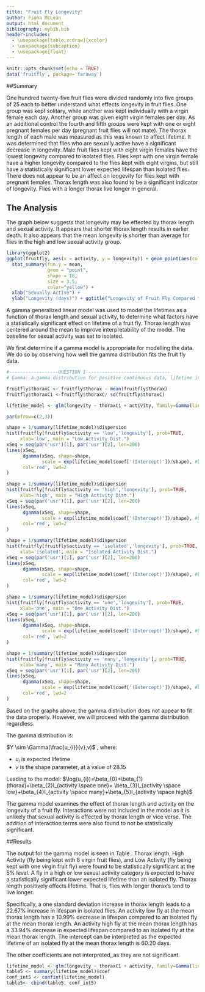 ```yaml
---
title: "Fruit Fly Longevity"
author: Fiona McLean
output: html_document
bibliography: mybib.bib
header-includes:
  - \usepackage[table,xcdraw]{xcolor}
  - \usepackage{subcaption}
  - \usepackage{float}
---
```


```r
knitr::opts_chunk$set(echo = TRUE)
data('fruitfly', package='faraway')

```

##Summary

One hundred twenty-five fruit flies were divided randomly into five groups of 25 each to better understand what effects longevity in fruit flies. One group was kept solitary, while another was kept individually with a virgin female each day. Another group was given eight virgin females per day. As an additional control the fourth and fifth groups were kept with one or eight pregnant females per day (pregnant fruit flies will not mate). The thorax length of each male was measured as this was known to affect lifetime. It was determined that flies who are sexually active have a significant decrease in longevity. Male fruit flies kept with eight virgin females have the lowest longevity compared to isolated flies. Flies kept with one virgin female have a higher longevity compared to the flies kept with eight virgins, but still have a statistically significant lower expected lifespan than isolated flies. There does not appear to be an affect on longevity for flies kept with pregnant females. Thorax length was also found to be a significant indicator of longevity. Flies with a longer thorax live longer in general.   

## The Analysis

The graph below suggests that longevity may be effected by thorax length and sexual activity. It appears that shorter thorax length results in earlier death. It also appears that the mean longevity is shorter than average for flies in the high and low sexual activity group.

```r
library(ggplot2)
ggplot(fruitfly, aes(x = activity, y = longevity)) + geom_point(aes(colour = thorax))  +
  stat_summary(fun.y = mean,
               geom = "point",
               shape = 18,
               size = 3.5,
               color="yellow") +
  xlab("Sexually Active") +
  ylab("Longevity (days)") + ggtitle("Longevity of Fruit Fly Compared to Sexual Activity and Thorax Length")

```

A gamma generalized linear model was used to model the lifetimes as a function of thorax length and sexual activity, to determine what factors have a statistically significant effect on lifetime of a fruit fly. Thorax length was centered around the mean to improve interpretability of the model. The baseline for sexual activity was set to isolated.

We first determine if a gamma model is appropriate for modelling the data. We do so by observing how well the gamma distribution fits the fruit fly data.

```r
#------------------QUESTION 1-------------------------------
# Gamma: a gamma distribution for positive continuous data, lifetime in days is positive and continuous

fruitfly$thoraxC <- fruitfly$thorax - mean(fruitfly$thorax)
fruitfly$thoraxC1 <-fruitfly$thoraxC/ sd(fruitfly$thoraxC)

lifetime_model <- glm(longevity ~ thoraxC1 + activity, family=Gamma(link= "log"), data=fruitfly)

```

```r
par(mfrow=c(2,3))

shape = 1/summary(lifetime_model)$dispersion
hist(fruitfly[fruitfly$activity == 'low','longevity'], prob=TRUE,
     xlab='low', main = "Low Activity Dist.")
xSeq = seq(par('usr')[1], par('usr')[2], len=200)
lines(xSeq, 
      dgamma(xSeq, shape=shape, 
             scale = exp(lifetime_model$coef['(Intercept)'])/shape), #baseline intercept divided by shape
      col='red', lwd=2
)

shape = 1/summary(lifetime_model)$dispersion
hist(fruitfly[fruitfly$activity == 'high','longevity'], prob=TRUE,
     xlab='high', main = "High Activity Dist.")
xSeq = seq(par('usr')[1], par('usr')[2], len=200)
lines(xSeq, 
      dgamma(xSeq, shape=shape, 
             scale = exp(lifetime_model$coef['(Intercept)'])/shape), #baseline intercept divided by shape
      col='red', lwd=2
)

shape = 1/summary(lifetime_model)$dispersion
hist(fruitfly[fruitfly$activity == 'isolated','longevity'], prob=TRUE,
     xlab='isolated', main = "Isolated Activity Dist.")
xSeq = seq(par('usr')[1], par('usr')[2], len=200)
lines(xSeq, 
      dgamma(xSeq, shape=shape, 
             scale = exp(lifetime_model$coef['(Intercept)'])/shape), #baseline intercept divided by shape
      col='red', lwd=2
)

shape = 1/summary(lifetime_model)$dispersion
hist(fruitfly[fruitfly$activity == 'one','longevity'], prob=TRUE,
     xlab='one', main = "One Activity Dist.")
xSeq = seq(par('usr')[1], par('usr')[2], len=200)
lines(xSeq, 
      dgamma(xSeq, shape=shape, 
             scale = exp(lifetime_model$coef['(Intercept)'])/shape), #baseline intercept divided by shape
      col='red', lwd=2
)

shape = 1/summary(lifetime_model)$dispersion
hist(fruitfly[fruitfly$activity == 'many','longevity'], prob=TRUE,
     xlab='many', main = "Many Activity Dist.")
xSeq = seq(par('usr')[1], par('usr')[2], len=200)
lines(xSeq, 
      dgamma(xSeq, shape=shape, 
             scale = exp(lifetime_model$coef['(Intercept)'])/shape), #baseline intercept divided by shape
      col='red', lwd=2
)

```
Based on the graphs above, the gamma distribution does not appear to fit the data properly. However, we will proceed with the gamma distribution regardless. 

The gamma distribution is:

$Y \sim \Gamma(\frac{u_{i}}{v},v)$ , where:   
   
- $u_{i}$ is expected lifetime
- $v$ is the shape parameter, at a value of 28.15  

Leading to the model:
$\log(u_{i})=\beta_{0}+\beta_{1}(thorax)+\beta_{2}I_{activity \space one}+ \beta_{3}I_{activity \space low}+\beta_{4}I_{activity \space many}+\beta_{5}I_{activity \space high}$

The gamma model examines the effect of thorax length and activity on the longevity of a fruit fly. Interactions were not included in the model as it is unlikely that sexual activity is effected by thorax length or vice verse. The addition of interaction terms were also found to not be statistically significant. 

##Results 

The output for the gamma model is seen in Table \ref{tab:gamma}. Thorax length, High Activity (fly being kept with 8 virgin fruit flies), and Low Activity (fly being kept with one virgin fruit fly) were found to be statistically significant at the 5% level. A fly in a high or low sexual activity category is expected to have a statistically significant lower expected lifetime than an isolated fly. Thorax length positively effects lifetime. That is, flies with longer thorax's tend to live longer. 

Specifically, a one standard deviation increase in thorax length leads to a 22.67% increase in lifespan in isolated flies. An activity low fly at the mean thorax length has a 10.99% decrease in lifespan compared to an isolated fly at the mean thorax length. An activity high fly at the mean thorax length has a 33.94% decrease in expected lifespan compared to an isolated fly at the mean thorax length. The intercept can be interpreted as the expected lifetime of an isolated fly at the mean thorax length is 60.20 days.      

The other coefficients are not interpreted, as they are not significant.

```r
lifetime_model <- glm(longevity ~ thoraxC1 + activity, family=Gamma(link= "log"), data=fruitfly)
table5 <- summary(lifetime_model)$coef
conf_int5 <- confint(lifetime_model)
table5<- cbind(table5, conf_int5)
```



\begin{table}[H]
\centering
```r
knitr::kable(table5, digits=3, format='latex')
```
\caption{The table above is the output from a gamma regression on the fruit fly data.}
\label{tab:gamma}
\end{table}

